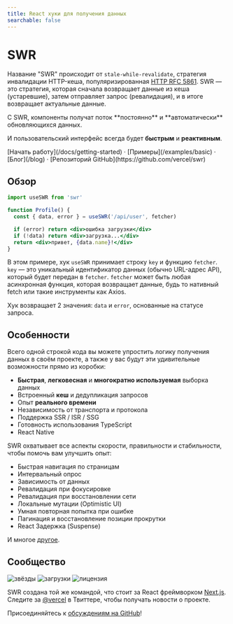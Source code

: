 ```yaml
---
title: React хуки для получения данных
searchable: false
---
```



# SWR

<Features lang={props.params.lang} title={metadata.title} />

Название "SWR" происходит от `stale-while-revalidate`, стратегия инвалидации
HTTP-кеша, популяризированная
[HTTP RFC 5861](https://tools.ietf.org/html/rfc5861). SWR — это стратегия,
которая сначала возвращает данные из кеша (устаревшие), затем отправляет запрос
(ревалидация), и в итоге возвращает актуальные данные.

<Callout emoji="✅">
  С SWR, компоненты получат поток **постоянно** и **автоматически** обновляющихся данных.

И пользовательский интерфейс всегда будет **быстрым** и **реактивным**.

</Callout>

<div className="mb-20 mt-16 text-center">
  [Начать работу](/docs/getting-started) · [Примеры](/examples/basic) ·
  [Блог](/blog) · [Репозиторий GitHub](https://github.com/vercel/swr)
</div>

## Обзор

```jsx
import useSWR from 'swr'

function Profile() {
  const { data, error } = useSWR('/api/user', fetcher)

  if (error) return <div>ошибка загрузки</div>
  if (!data) return <div>загрузка...</div>
  return <div>привет, {data.name}!</div>
}
```

В этом примере, хук `useSWR` принимает строку `key` и функцию `fetcher`. `key` —
это уникальный идентификатор данных (обычно URL-адрес API), который будет
передан в `fetcher`. `fetcher` может быть любая асинхронная функция, которая
возвращает данные, будь то нативный fetch или такие инструменты как Axios.

Хук возвращает 2 значения: `data` и `error`, основанные на статусе запроса.

## Особенности

Всего одной строкой кода вы можете упростить логику получения данных в своём
проекте, а также у вас будут эти удивительные возможности прямо из коробки:

- **Быстрая**, **легковесная** и **многократно используемая** выборка данных
- Встроенный **кеш** и дедупликация запросов
- Опыт **реального времени**
- Независимость от транспорта и протокола
- Поддержка SSR / ISR / SSG
- Готовность использования TypeScript
- React Native

SWR охватывает все аспекты скорости, правильности и стабильности, чтобы помочь
вам улучшить опыт:

- Быстрая навигация по страницам
- Интервальный опрос
- Зависимость от данных
- Ревалидация при фокусировке
- Ревалидация при восстановлении сети
- Локальные мутации (Optimistic UI)
- Умная повторная попытка при ошибке
- Пагинация и восстановление позиции прокрутки
- React Задержка (Suspense)

И многое [другое](/docs/getting-started).

## Сообщество

<p className="mt-6 flex h-6 gap-2">
  <img alt="звёзды" src="https://badgen.net/github/stars/vercel/swr" />
  <img alt="загрузки" src="https://badgen.net/npm/dt/swr" />
  <img alt="лицензия" src="https://badgen.net/npm/license/swr" />
</p>

SWR создана той же командой, что стоит за React фреймворком
[Next.js](https://nextjs.org). Следите за [@vercel](https://twitter.com/vercel)
в Твиттере, чтобы получать новости о проекте.

Присоединяйтесь к
[обсуждениям на GitHub](https://github.com/vercel/swr/discussions)!
